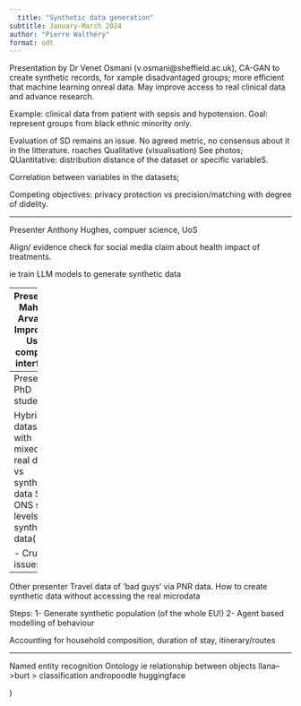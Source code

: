 ```yaml
---
  title: "Synthetic data generation"
subtitle: January-March 2024
author: "Pierre Walthéry"
format: odt
---
```

Presentation by Dr Venet Osmani (v.osmani@sheffield.ac.uk), 
CA-GAN to create synthetic records, for xample disadvantaged groups; more efficient that machine learning onreal data.
May improve access to real clinical data and advance research.

Example: clinical data from patient with sepsis and hypotension. 
Goal: represent groups from black ethnic minority only.

Evaluation of SD remains an issue. No agreed metric, no consensus about it in the litterature. 
roaches Qualitative (visualisation)
See photos;
QUantitative: distribution distance of the dataset or specific variableS.

Correlation between variables in the datasets; 


Competing objectives:
  privacy protection vs precision/matching with degree of didelity.

-----
  
Presenter Anthony Hughes, compuer science, UoS

Align/ evidence check for social media claim about health impact of treatments.

ie train LLM models to generate synthetic data 

----
Presenter: Mahnaz Arvaneh 
Improving User computer interface.

How computers, roboits, etc can nfer emtional states, etc using brain signals from EEG. 
There are now off the shelves EEG devices.
Proble: lo of noise arising from muscle activity and non related brain activity.
Users are asked to repeat the activity (ie imagine moving a hand) a lot of time.
Lots of data required t; each calibration data requires 20-30 mins;
changes between people, days. More data needed

--> Synthetic data, especially from smaller groups.

------
Presenter: PhD student

Hybrid dataset with mixed of real data vs synthetic data
See ONS six levels of synthetic data(
  
- Crucial issue: bias

---- 
  Other presenter
Travel data of 'bad guys' via PNR data.
How to create synthetic data without accessing the real microdata

Steps:
1- Generate synthetic population (of the whole EU!)
2- Agent based modelling of behaviour

Accounting for household composition, duration of stay, itinerary/routes

-----

Named entity recognition
Ontology ie relationship between objects
llana-->burt > classification andropoodle
huggingface


)
